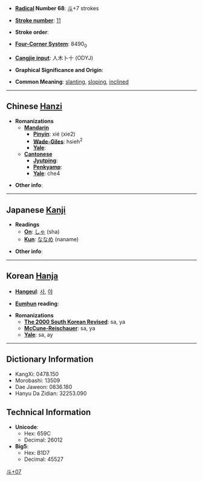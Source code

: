 * '''[[Wiktionary:Chinese radical index| Radical]] Number 68''': [[Wiktionary:Chinese radical index 斗|斗]]+7 strokes

* '''[[Wiktionary:Chinese total strokes index|Stroke number]]''': [[Wiktionary:Chinese total strokes index 11|11]]

* '''Stroke order''': 

* '''[[Wiktionary:Chinese four corner index|Four-Corner System]]''': 8490<sub>0</sub>

* '''[[Wiktionary:Chinese Cangjie index|Cangjie input]]''': 人木卜十 (ODYJ)

* '''Graphical Significance and Origin''': 

* '''Common Meaning''': [[slanting]], [[sloping]], [[inclined]]

----

== Chinese [[Hanzi]] ==

* '''Romanizations'''
** '''[[Mandarin]]'''
*** '''[[Pinyin]]''': xié (xie2)
*** '''[[Wade-Giles]]''': hsieh<sup>2</sup>
*** '''[[Yale]]''': 
** '''[[Cantonese]]'''
*** '''[[Jyutping]]''':
*** '''[[Penkyamp]]''': 
*** '''[[Yale]]''': che4

* '''Other info''': 

----

== Japanese [[Kanji]] ==

* '''Readings'''
** '''[[On]]''': [[しゃ]] (sha)
** '''[[Kun]]''': [[ななめ]] (naname)

* '''Other info''':  

----

== Korean [[Hanja]] ==

* '''[[Hangeul]]''': [[사]], [[야]]

* '''[[Eumhun]] reading''': 

* '''Romanizations'''
** '''[[The 2000 South Korean Revised Romanization|The 2000 South Korean Revised]]''': sa, ya
** '''[[McCune-Reischauer]]''': sa, ya
** '''[[Yale]]''': sa, ay

----

== Dictionary Information ==

* KangXi: 0478.150
* Morobashi: 13509
* Dae Jaweon: 0836.180
* Hanyu Da Zidian: 32253.090

== Technical Information ==

* '''Unicode''':
** Hex: 659C
** Decimal: 26012
* '''Big5''':
** Hex: B1D7
** Decimal: 45527

[[Category:CJKV Character articles lacking a common meaning|斗+07]]